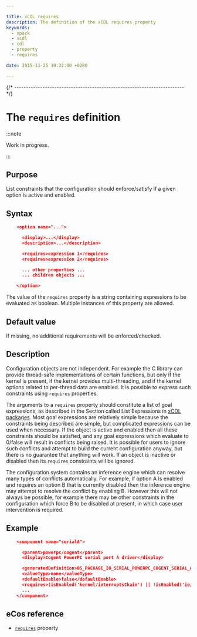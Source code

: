 ```yaml
---

title: xCDL requires
description: The definition of the xCDL requires property
keywords:
  - xpack
  - xcdl
  - cdl
  - property
  - requires

date: 2015-11-25 19:32:00 +0200

---
```



{/* ------------------------------------------------------------------------ */}

# The `requires` definition

:::note

Work in progress.

:::

## Purpose

List constraints that the configuration should enforce/satisfy if a given option is active and enabled.

## Syntax

```json
    <option name="...">

      <display>...</display>
      <description>...</description>

      <requires>expression 1</requires>
      <requires>expression 2</requires>

      ... other properties ...
      ... children objects ...

    </option>
```

The value of the `requires` property is a string containing expressions to be evaluated as boolean. Multiple instances of this property are allowed.

## Default value

If missing, no additional requirements will be enforced/checked.

## Description

Configuration objects are not independent. For example the C library can provide thread-safe implementations of certain functions, but only if the kernel is present, if the kernel provides multi-threading, and if the kernel options related to per-thread data are enabled. It is possible to express such constraints using `requires` properties.

The arguments to a `requires` property should constitute a list of goal expressions, as described in the Section called List Expressions in [xCDL packages](/docs/guide/packages/). Most goal expressions are relatively simple because the constraints being described are simple, but complicated expressions can be used when necessary. If the object is active and enabled then all these constraints should be satisfied, and any goal expressions which evaluate to 0/false will result in conflicts being raised. It is possible for users to ignore such conflicts and attempt to build the current configuration anyway, but there is no guarantee that anything will work. If an object is inactive or disabled then its `requires` constraints will be ignored.

The configuration system contains an inference engine which can resolve many types of conflicts automatically. For example, if option A is enabled and requires an option B that is currently disabled then the inference engine may attempt to resolve the conflict by enabling B. However this will not always be possible, for example there may be other constraints in the configuration which force B to be disabled at present, in which case user intervention is required.

## Example

```json
    <component name="serialA">

      <parent>powerpc/cogent</parent>
      <display>Cogent PowerPC serial port A driver</display>

      <generatedDefinition>OS_PACKAGE_IO_SERIAL_POWERPC_COGENT_SERIAL_A</generatedDefinition>
      <valueType>none</valueType>
      <defaultEnable>false</defaultEnable>
      <requires>(isEnabled('kernel/interruptsChain') || !isEnabled('io/serial/powerpc/cogent/serialB'))</requires>
      ...
    </component>
```

## eCos reference

- [`requires`](https://ecos.sourceware.org/docs-latest/cdl-guide/ref.requires.html) property
